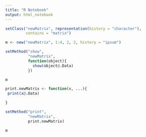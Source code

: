 ```yaml
---
title: "R Notebook"
output: html_notebook
---
```



```r
setClass("newMatrix", representation(history = "character"),  
         contains = "matrix")

m <- new("newMatrix", 1:4, 2, 2, history = "ipsum")

setMethod("show",
          "newMatrix",
          function(object){
            show(object@.Data)
          })
```


```r
m
```

```r
print.newMatrix <- function(x, ...){
 print(x@.Data)

}

setMethod("print",
          "newMatrix",
          print.newMatrix)
```

```r
m
```

